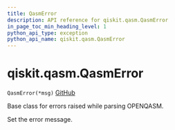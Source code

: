 ```yaml
---
title: QasmError
description: API reference for qiskit.qasm.QasmError
in_page_toc_min_heading_level: 1
python_api_type: exception
python_api_name: qiskit.qasm.QasmError
---
```


# qiskit.qasm.QasmError

<span id="qiskit.qasm.QasmError" />

`QasmError(*msg)` [GitHub](https://github.com/qiskit/qiskit/tree/stable/0.22/qiskit/qasm/exceptions.py "view source code")

Base class for errors raised while parsing OPENQASM.

Set the error message.

